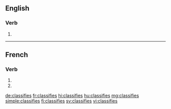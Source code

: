 {{also|classifiés}}
==English==

===Verb===
{{head|en|verb form}}

# {{en-third-person singular of|classify}}

----

==French==

===Verb===
{{fr-verb-form}}

# {{inflection of|classifier||2|s|pres|indc|lang=fr}}
# {{inflection of|classifier||2|s|pres|subj|lang=fr}}

[[de:classifies]]
[[fr:classifies]]
[[hi:classifies]]
[[hu:classifies]]
[[mg:classifies]]
[[simple:classifies]]
[[fi:classifies]]
[[sv:classifies]]
[[vi:classifies]]